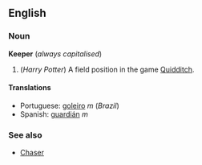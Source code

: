 ==English==
<!-- please add non-Harry Potter senses up here -->
===Noun===
'''Keeper''' (''always capitalised'')

# (''Harry Potter'') A field position in the game [[Quidditch]].

====Translations====
*Portuguese: [[goleiro]] ''m'' (''Brazil'')
*Spanish: [[guardián]] ''m''

===See also===
*[[Chaser]]